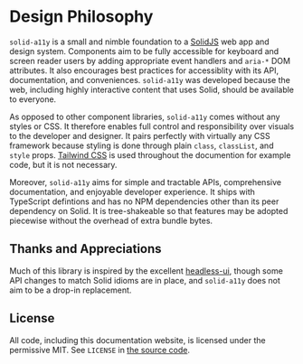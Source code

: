 # Design Philosophy

`solid-a11y` is a small and nimble foundation to a [SolidJS][solid_js] web app and design system.
Components aim to be fully accessible for keyboard and screen reader users by adding appropriate
event handlers and `aria-*` DOM attributes. It also encourages best practices for accessiblity with
its API, documentation, and conveniences. `solid-a11y` was developed because the web, including
highly interactive content that uses Solid, should be available to everyone.

As opposed to other component libraries, `solid-a11y` comes without any styles or CSS. It therefore
enables full control and responsibility over visuals to the developer and designer. It pairs
perfectly with virtually any CSS framework because styling is done through plain `class`,
`classList`, and `style` props. [Tailwind CSS][tailwindcss] is used throughout the documention for
example code, but it is not necessary.

Moreover, `solid-a11y` aims for simple and tractable APIs, comprehensive documentation, and
enjoyable developer experience. It ships with TypeScript defintions and has no NPM dependencies
other than its peer dependency on Solid. It is tree-shakeable so that features may be adopted
piecewise without the overhead of extra bundle bytes.

## Thanks and Appreciations

Much of this library is inspired by the excellent [headless-ui][headless_ui], though some API
changes to match Solid idioms are in place, and `solid-a11y` does not aim to be a drop-in
replacement.

## License

All code, including this documentation website, is licensed under the permissive MIT. See `LICENSE`
in [the source code][source_code].

[solid_js]: https://www.solidjs.com/
[tailwindcss]: https://tailwindcss.com/
[headless_ui]: https://headlessui.dev/
[source_code]: https://github.com/dairyisscary/solid-a11y
